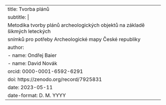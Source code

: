 ---
title: Tvorba plánů
subtitle: | 
  Metodika tvorby plánů archeologických objektů na základě šikmých leteckých 
  snímků pro potřeby Archeologické mapy České republiky
author: 
  - name: Ondřej Baier
  - name: David Novák
    orcid: 0000-0001-6592-6291
doi: https://zenodo.org/record/7925831
date: 2023-05-11
date-format: D. M. YYYY
---